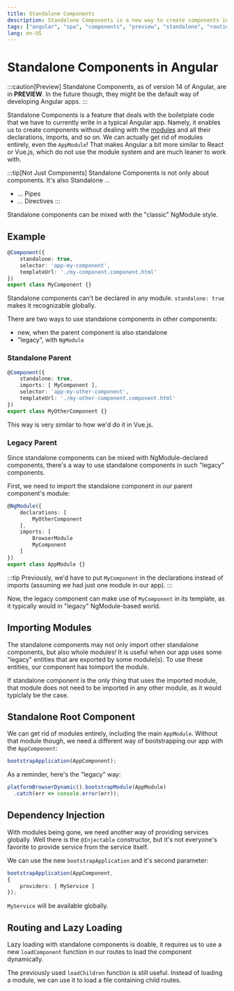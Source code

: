 ```yaml
---
title: Standalone Components
description: Standalone Components is a new way to create components in Angular 14
tags: ["angular", "spa", "components", "preview", "standalone", "routing", "lazy loading"]
lang: en-US
---
```



# Standalone Components in Angular

:::caution[Preview]
Standalone Components, as of version 14 of Angular, are in **PREVIEW**.
In the future though, they might be the default way of developing
Angular apps.
:::

Standalone Components is a feature that deals with the boiletplate code that we
have to currently write in a typical Angular app. Namely, it enables us to
create components without dealing with the [modules](./modules) and all their
declarations, imports, and so on. We can actually get rid of modules entirely,
even the `AppModule`! That makes Angular a bit more similar to React or Vue.js,
 which do not use the module system and are much leaner to work with.

:::tip[Not Just Components]
Standalone Components is not only about components. It's also Standalone ...

- ... Pipes
- ... Directives
:::

Standalone components can be mixed with the "classic" NgModule style.

## Example

```ts {2}
@Component({
    standalone: true,
    selector: 'app-my-component',
    templateUrl: './my-component.component.html'
})
export class MyComponent {}
```

Standalone components can't be declared in any module. `standalone: true` makes
it recognizable globally.

There are two ways to use standalone components in other components:

- new, when the parent component is also standalone
- "legacy", with `NgModule`

### Standalone Parent

```ts {3}
@Component({
    standalone: true,
    imports: [ MyComponent ],
    selector: 'app-my-other-component',
    templateUrl: './my-other-component.component.html'
})
export class MyOtherComponent {}
```

This way is very similar to how we'd do it in Vue.js.

### Legacy Parent

Since standalone components can be mixed with NgModule-declared components,
there's a way to use standalone components in such "legacy" components.

First, we need to import the standalone component in our parent component's module:

```ts {7}
@NgModule({
    declarations: [
        MyOtherComponent
    ],
    imports: [
        BrowserModule
        MyComponent
    ]
})
export class AppModule {}
```

:::tip
Previously, we'd have to put `MyComponent` in the declarations instead of imports
(assuming we had just one module in our app).
:::

Now, the legacy component can make use of `MyComponent` in its template, as it
typically would in "legacy" NgModule-based world.

## Importing Modules

The standalone components may not only import other standalone components, but
also whole modules! It is useful when our app uses some "legacy" entities that
are exported by some module(s). To use these entities, our component has toimport
the module.

If standalone component is the only thing that uses the imported module, that
module does not need to be imported in any other module, as it would typiclaly
be the case.

## Standalone Root Component

We can get rid of modules entirely, including the main `AppModule`. Without that
module though, we need a different way of bootstrapping our app with the
`AppComponent`:

```ts
bootstrapApplication(AppComponent);
```

As a reminder, here's the "legacy" way:

```ts
platformBrowserDynamic().bootstrapModule(AppModule)
  .catch(err => console.error(err));
```

## Dependency Injection

With modules being gone, we need another way of providing services globally.
Well there is the `@Injectable` constructor, but it's not everyone's favorite to
provide service from the service itself.

We can use the new `bootstrapApplication` and it's second parameter:

```ts
bootstrapApplication(AppComponent,
{
    providers: [ MyService ]
});
```

`MyService` will be available globally.

## Routing and Lazy Loading

Lazy loading with standalone components is doable, it requires us to use a new
`loadComponent` function in our routes to load the component dynamically.

The previously used `loadChildren` function is still useful. Instead of loading
a module, we can use it to load a file containing child routes.
